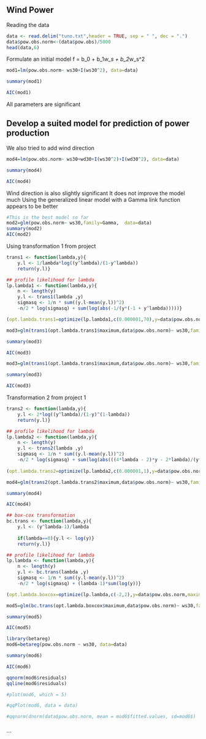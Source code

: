 ################
## Wind Power ##
################

Reading the data

```r
data <- read.delim("tuno.txt",header = TRUE, sep = " ", dec = ".")
data$pow.obs.norm<-(data$pow.obs)/5000
head(data,6)

```

Formulate an initial model f = b_0 + b_1*w_s + b_2*w_s^2

```r

mod1=lm(pow.obs.norm~ ws30+I(ws30^2), data=data)

summary(mod1)

AIC(mod1)
```
All parameters are significant

###############################################################
## Develop a suited model for prediction of power production ##
###############################################################

We also tried to add wind direction

```r
mod4=lm(pow.obs.norm~ ws30+wd30+I(ws30^2)+I(wd30^2), data=data)

summary(mod4)

AIC(mod4)
```

Wind direction is also slightly significant
It does not improve the model much
Using the generalized linear model with a Gamma link function appears to be better

```r
#This is the best model so far
mod2=glm(pow.obs.norm~ ws30,family=Gamma,  data=data)
summary(mod2)
AIC(mod2)
```

Using transformation 1 from project

```r
trans1 <- function(lambda,y){
    y.l <- 1/lambda*log((y^lambda)/(1-y^lambda))
    return(y.l)}

## profile likelihood for lambda
lp.lambda1 <- function(lambda,y){
    n <- length(y)
    y.l <- trans1(lambda ,y)
    sigmasq <- 1/n * sum((y.l-mean(y.l))^2)
    -n/2 * log(sigmasq) + sum(log(abs(-1/(y*(-1 + y^lambda)))))}

(opt.lambda.trans1=optimize(lp.lambda1,c(0.000001,70),y=data$pow.obs.norm, maximum=TRUE))
```
```r
mod3=glm(trans1(opt.lambda.trans1$maximum,data$pow.obs.norm)~ ws30,family=gaussian,  data=data)

summary(mod3)

AIC(mod3)
```

```r
mod3=glm(trans1(opt.lambda.trans1$maximum,data$pow.obs.norm)~ ws30,family = gaussian,  data=data)

summary(mod3)

AIC(mod3)
```

Transformation 2 from project 1

```r
trans2 <- function(lambda,y){
    y.l <- 2*log((y^lambda)/(1-y)^(1-lambda))
    return(y.l)}

## profile likelihood for lambda
lp.lambda2 <- function(lambda,y){
    n <- length(y)
    y.l <- trans2(lambda ,y)
    sigmasq <- 1/n * sum((y.l-mean(y.l))^2)
    -n/2 * log(sigmasq) + sum(log(abs(((4*lambda - 2)*y - 2*lambda)/(y*(-1 + y)))))}
    
(opt.lambda.trans2=optimize(lp.lambda2,c(0.000001,1),y=data$pow.obs.norm, maximum=TRUE))
```
```r
mod4=glm(trans2(opt.lambda.trans2$maximum,data$pow.obs.norm)~ ws30,family=gaussian,  data=data)

summary(mod4)

AIC(mod4)

```

```r

## box-cox transformation
bc.trans <- function(lambda,y){
    y.l <- (y^lambda-1)/lambda
    
    if(lambda==0){y.l <- log(y)}
    return(y.l)}

## profile likelihood for lambda
lp.lambda <- function(lambda,y){
    n <- length(y)
    y.l <- bc.trans(lambda ,y)
    sigmasq <- 1/n * sum((y.l-mean(y.l))^2)
    -n/2 * log(sigmasq) + (lambda-1)*sum(log(y))}

(opt.lambda.boxcox=optimize(lp.lambda,c(-2,2),y=data$pow.obs.norm,maximum=TRUE))

```
```r
mod5=glm(bc.trans(opt.lambda.boxcox$maximum,data$pow.obs.norm)~ ws30,family=gaussian,  data=data)

summary(mod5)

AIC(mod5)
```

```r
library(betareg)
mod6=betareg(pow.obs.norm ~ ws30, data=data)

summary(mod6)

AIC(mod6)

qqnorm(mod6$residuals)
qqline(mod6$residuals)

#plot(mod6, which = 5)

#qqPlot(mod6, data = data)
```

```r


#qqnorm(dnorm(data$pow.obs.norm, mean = mod6$fitted.values, sd=mod6$)
       
```









```

